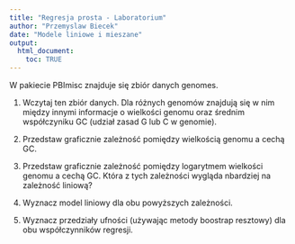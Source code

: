 ```yaml
---
title: "Regresja prosta - Laboratorium"
author: "Przemyslaw Biecek"
date: "Modele liniowe i mieszane"
output: 
  html_document:
    toc: TRUE
---
```


W pakiecie PBImisc znajduje się zbiór danych genomes.

1. Wczytaj ten zbiór danych. Dla różnych genomów znajdują się w nim między innymi informacje o wielkości genomu oraz średnim współczyniku GC (udział zasad G lub C w genomie).

2. Przedstaw graficznie zależność pomiędzy wielkością genomu a cechą GC.

3. Przedstaw graficznie zależność pomiędzy logarytmem wielkości genomu a cechą GC. Która z tych zależności wygląda nbardziej na zależność liniową?

4. Wyznacz model liniowy dla obu powyższych zależności.

5. Wyznacz przedziały ufności (używając metody boostrap resztowy) dla obu współczynników regresji. 


